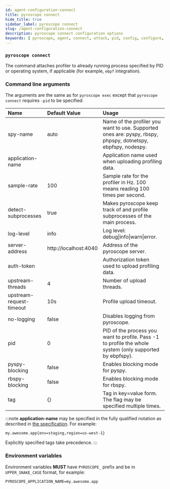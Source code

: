 ```yaml
---
id: agent-configuration-connect
title: pyroscope connect
hide_title: true
sidebar_label: pyroscope connect
slug: /agent-configuration-connect
description: pyroscope connect configuration options
keywords: [ pyroscope, agent, connect, attach, pid, config, configure, configuration, setup, options, arguments, cli, env, environment, variables ]
---
```


### `pyroscope connect`

The command attaches profiler to already running process specified by PID or operating system, if applicable (for example, `ebpf` integration).

### Command line arguments

The arguments are the same as for `pyroscope exec` except that `pyroscope connect` requires `-pid` to be specified:

<!-- generate-sample-config:connect:md -->
| Name | Default Value | Usage |
| :- | :- | :- |
| spy-name | auto | Name of the profiler you want to use. Supported ones are: pyspy, rbspy, phpspy, dotnetspy, ebpfspy, nodespy. |
| application-name |  | Application name used when uploading profiling data. |
| sample-rate | 100 | Sample rate for the profiler in Hz. 100 means reading 100 times per second. |
| detect-subprocesses | true | Makes pyroscope keep track of and profile subprocesses of the main process. |
| log-level | info | Log level: debug&#124;info&#124;warn&#124;error. |
| server-address | http://localhost:4040 | Address of the pyroscope server. |
| auth-token |  | Authorization token used to upload profiling data. |
| upstream-threads | 4 | Number of upload threads. |
| upstream-request-timeout | 10s | Profile upload timeout. |
| no-logging | false | Disables logging from pyroscope. |
| pid | 0 | PID of the process you want to profile. Pass -1 to profile the whole system (only supported by ebpfspy). |
| pyspy-blocking | false | Enables blocking mode for pyspy. |
| rbspy-blocking | false | Enables blocking mode for rbspy. |
| tag | {} | Tag in key=value form. The flag may be specified multiple times. |
<!-- /generate-sample-config -->

:::note
**application-name** may be specified in the fully qualified notation as described in [the specification](/docs/flameql#notation). For example:
```
my.awesome.app{env=staging,region=us-west-1}
```
Explicitly specified tags take precedence.
:::

### Environment variables

Environment variables **MUST** have `PYROSCOPE_` prefix and be in `UPPER_SNAKE_CASE` format, for example:
```shell
PYROSCOPE_APPLICATION_NAME=my.awesome.app
```
